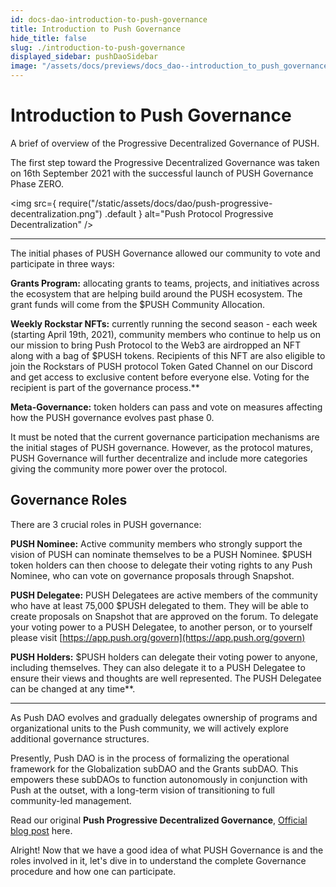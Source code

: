 ```yaml
---
id: docs-dao-introduction-to-push-governance
title: Introduction to Push Governance
hide_title: false
slug: ./introduction-to-push-governance
displayed_sidebar: pushDaoSidebar
image: "/assets/docs/previews/docs_dao--introduction_to_push_governance.png"
---
```


# Introduction to Push Governance

A brief of overview of the Progressive Decentralized Governance of PUSH.

The first step toward the Progressive Decentralized Governance was taken on 16th September 2021 with the successful launch of PUSH Governance Phase ZERO.

<img
  src={
    require("/static/assets/docs/dao/push-progressive-decentralization.png")
      .default
  }
  alt="Push Protocol Progressive Decentralization"
/>

---

The initial phases of PUSH Governance allowed our community to vote and participate in three ways:

**Grants Program:** allocating grants to teams, projects, and initiatives across the ecosystem that are helping build around the PUSH ecosystem. The grant funds will come from the $PUSH Community Allocation.

**Weekly Rockstar NFTs:** currently running the second season - each week (starting April 19th, 2021), community members who continue to help us on our mission to bring Push Protocol to the Web3 are airdropped an NFT along with a bag of $PUSH tokens. Recipients of this NFT are also eligible to join the Rockstars of PUSH protocol Token Gated Channel on our Discord and get access to exclusive content before everyone else. Voting for the recipient is part of the governance process.\*\*

**Meta-Governance:** token holders can pass and vote on measures affecting how the PUSH governance evolves past phase 0.

It must be noted that the current governance participation mechanisms are the initial stages of PUSH governance. However, as the protocol matures, PUSH Governance will further decentralize and include more categories giving the community more power over the protocol.

## Governance Roles

There are 3 crucial roles in PUSH governance:

**PUSH Nominee:** Active community members who strongly support the vision of PUSH can nominate themselves to be a PUSH Nominee. $PUSH token holders can then choose to delegate their voting rights to any Push Nominee, who can vote on governance proposals through Snapshot.

**PUSH Delegatee:** PUSH Delegatees are active members of the community who have at least 75,000 $PUSH delegated to them. They will be able to create proposals on Snapshot that are approved on the forum. To delegate your voting power to a PUSH Delegatee, to another person, or to yourself please visit [https://app.push.org/govern](https://app.push.org/govern)

**PUSH Holders:** $PUSH holders can delegate their voting power to anyone, including themselves. They can also delegate it to a PUSH Delegatee to ensure their views and thoughts are well represented. The PUSH Delegatee can be changed at any time\*\*.

---

As Push DAO evolves and gradually delegates ownership of programs and organizational units to the Push community, we will actively explore additional governance structures.

Presently, Push DAO is in the process of formalizing the operational framework for the Globalization subDAO and the Grants subDAO.
This empowers these subDAOs to function autonomously in conjunction with Push at the outset, with a long-term vision of transitioning to full community-led management.

Read our original **Push Progressive Decentralized Governance**, [Official blog post](https://medium.com/ethereum-push-notification-service/epns-governance-goes-live-lets-push-for-progressive-decentralized-governance-7448b58b89b4) here.

Alright! Now that we have a good idea of what PUSH Governance is and the roles involved in it, let's dive in to understand the complete Governance procedure and how one can participate.
